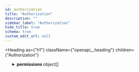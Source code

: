 ```yaml
---
id: authorization
title: "Authorization"
description: ""
sidebar_label: "Authorization"
hide_title: true
schema: true
custom_edit_url: null
---
```



<Heading
  as={"h1"}
  className={"openapi__heading"}
  children={"Authorization"}
>
</Heading>





<ul>
  <SchemaItem
    collapsible={true}
    className={"schemaItem"}
  >
    <details
      style={{}}
      className={"openapi-markdown__details"}
    >
      <summary
        style={{}}
      >
        <span
          className={"openapi-schema__container"}
        >
          <strong
            className={"openapi-schema__property"}
          >
            permissions
          </strong><span
            className={"openapi-schema__name"}
          >
             object[]
          </span>
        </span>
      </summary><div
        style={{"marginLeft":"1rem"}}
      >
        <li>
          <div
            style={{"fontSize":"var(--ifm-code-font-size)","opacity":"0.6","marginLeft":"-.5rem","paddingBottom":".5rem"}}
          >
            Array [
          </div>
        </li><SchemaItem
          collapsible={false}
          name={"rsid"}
          required={false}
          schemaName={"string"}
          qualifierMessage={undefined}
          schema={{"type":"string"}}
        >
          
        </SchemaItem><SchemaItem
          collapsible={false}
          name={"rsname"}
          required={false}
          schemaName={"string"}
          qualifierMessage={undefined}
          schema={{"type":"string"}}
        >
          
        </SchemaItem><SchemaItem
          collapsible={false}
          name={"scopes"}
          required={false}
          schemaName={"string[]"}
          qualifierMessage={undefined}
          schema={{"type":"array","items":{"type":"string"},"uniqueItems":true}}
        >
          
        </SchemaItem><SchemaItem
          collapsible={true}
          className={"schemaItem"}
        >
          <details
            style={{}}
            className={"openapi-markdown__details"}
          >
            <summary
              style={{}}
            >
              <span
                className={"openapi-schema__container"}
              >
                <strong
                  className={"openapi-schema__property"}
                >
                  claims
                </strong><span
                  className={"openapi-schema__name"}
                >
                   object
                </span>
              </span>
            </summary><div
              style={{"marginLeft":"1rem"}}
            >
              
            </div>
          </details>
        </SchemaItem><li>
          <div
            style={{"fontSize":"var(--ifm-code-font-size)","opacity":"0.6","marginLeft":"-.5rem"}}
          >
            ]
          </div>
        </li>
      </div>
    </details>
  </SchemaItem>
</ul>
            